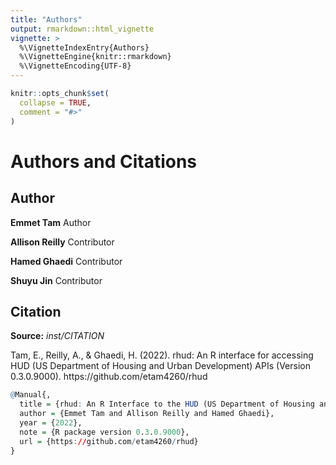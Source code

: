 ```yaml
---
title: "Authors"
output: rmarkdown::html_vignette
vignette: >
  %\VignetteIndexEntry{Authors}
  %\VignetteEngine{knitr::rmarkdown}
  %\VignetteEncoding{UTF-8}
---
```


```r
knitr::opts_chunk$set(
  collapse = TRUE,
  comment = "#>"
)
```

# Authors and Citations

## Author

**Emmet Tam** Author

**Allison Reilly** Contributor

**Hamed Ghaedi** Contributor

**Shuyu Jin** Contributor

## Citation

**Source:**   *inst/CITATION*

Tam, E., Reilly, A., & Ghaedi, H. (2022). rhud: An R interface for accessing HUD
(US Department of Housing and Urban Development) APIs (Version 0.3.0.9000).
https://github.com/etam4260/rhud

``` r
@Manual{,
  title = {rhud: An R Interface to the HUD (US Department of Housing and Urban Development) APIs},
  author = {Emmet Tam and Allison Reilly and Hamed Ghaedi},
  year = {2022},
  note = {R package version 0.3.0.9000},
  url = {https://github.com/etam4260/rhud}
}
```
